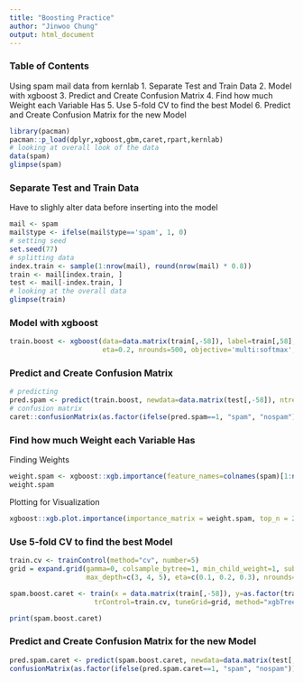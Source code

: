 ```yaml
---
title: "Boosting Practice"
author: "Jinwoo Chung"
output: html_document
---
```


### Table of Contents
Using spam mail data from kernlab
1. Separate Test and Train Data
2. Model with xgboost
3. Predict and Create Confusion Matrix
4. Find how much Weight each Variable Has
5. Use 5-fold CV to find the best Model
6. Predict and Create Confusion Matrix for the new Model

```r
library(pacman)
pacman::p_load(dplyr,xgboost,gbm,caret,rpart,kernlab)
# looking at overall look of the data
data(spam)
glimpse(spam)
```

### Separate Test and Train Data

Have to slighly alter data before inserting into the model
```r
mail <- spam
mail$type <- ifelse(mail$type=='spam', 1, 0)
# setting seed
set.seed(77)
# splitting data
index.train <- sample(1:nrow(mail), round(nrow(mail) * 0.8))
train <- mail[index.train, ]
test <- mail[-index.train, ]
# looking at the overall data
glimpse(train)
```

### Model with xgboost

```r
train.boost <- xgboost(data=data.matrix(train[,-58]), label=train[,58], max_depth=4,
                       eta=0.2, nrounds=500, objective='multi:softmax', num_class=2)
```

### Predict and Create Confusion Matrix

```r
# predicting
pred.spam <- predict(train.boost, newdata=data.matrix(test[,-58]), ntreelimit=500)
# confusion matrix
caret::confusionMatrix(as.factor(ifelse(pred.spam==1, "spam", "nospam")), as.factor(ifelse(test[,58]==1, "spam", "nospam")))
```

### Find how much Weight each Variable Has

Finding Weights
```r
weight.spam <- xgboost::xgb.importance(feature_names=colnames(spam)[1:ncol(spam)-1], model=train.boost)
weight.spam
```

Plotting for Visualization
```r
xgboost::xgb.plot.importance(importance_matrix = weight.spam, top_n = 25)
```

### Use 5-fold CV to find the best Model
```r
train.cv <- trainControl(method="cv", number=5)
grid = expand.grid(gamma=0, colsample_bytree=1, min_child_weight=1, subsample=1, 
                   max_depth=c(3, 4, 5), eta=c(0.1, 0.2, 0.3), nrounds=500)

spam.boost.caret <- train(x = data.matrix(train[,-58]), y=as.factor(train[,58]),
                     trControl=train.cv, tuneGrid=grid, method="xgbTree")

print(spam.boost.caret)
```

### Predict and Create Confusion Matrix for the new Model
```r
pred.spam.caret <- predict(spam.boost.caret, newdata=data.matrix(test[,-58]), ntreelimit=500)
confusionMatrix(as.factor(ifelse(pred.spam.caret==1, "spam", "nospam")), as.factor(ifelse(test[,58]==1, "spam", "nospam")))
```






